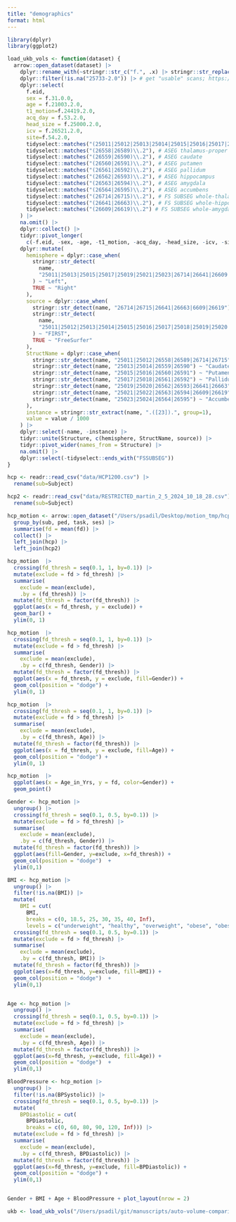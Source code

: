 ```yaml
---
title: "demographics"
format: html
---
```


```r
library(dplyr)
library(ggplot2)
```

```r
load_ukb_vols <- function(dataset) {
  arrow::open_dataset(dataset) |>
    dplyr::rename_with(~stringr::str_c("f.", .x) |> stringr::str_replace("-", ".")) |>
    dplyr::filter(!is.na("25733-2.0")) |> # get "usable" scans; https://www.jiscmail.ac.uk/cgi-bin/wa-jisc.exe?A2=ind1807&L=UKB-NEUROIMAGING&D=0&P=1613
    dplyr::select(
      f.eid, 
      sex = f.31.0.0,
      age = f.21003.2.0,
      t1_motion=f.24419.2.0,
      acq_day = f.53.2.0,
      head_size = f.25000.2.0,
      icv = f.26521.2.0,
      site=f.54.2.0,
      tidyselect::matches("(25011|25012|25013|25014|25015|25016|25017|25018|25019|25020|25021|25022|25023|25024)\\.2"),
      tidyselect::matches("(26558|26589)\\.2"), # ASEG thalamus-proper
      tidyselect::matches("(26559|26590)\\.2"), # ASEG caudate
      tidyselect::matches("(26560|26591)\\.2"), # ASEG putamen
      tidyselect::matches("(26561|26592)\\.2"), # ASEG pallidum
      tidyselect::matches("(26562|26593)\\.2"), # ASEG hippocampus
      tidyselect::matches("(26563|26594)\\.2"), # ASEG amygdala
      tidyselect::matches("(26564|26595)\\.2"), # ASEG accumbens
      tidyselect::matches("(26714|26715)\\.2"), # FS SUBSEG whole-thalamus
      tidyselect::matches("(26641|26663)\\.2"), # FS SUBSEG whole-hippocampus
      tidyselect::matches("(26609|26619)\\.2") # FS SUBSEG whole-amygdala
    ) |>
    na.omit() |>
    dplyr::collect() |>
    tidyr::pivot_longer(
      c(-f.eid, -sex, -age, -t1_motion, -acq_day, -head_size, -icv, -site)) |>
    dplyr::mutate(
      hemisphere = dplyr::case_when(
        stringr::str_detect(
          name, 
          "25011|25013|25015|25017|25019|25021|25023|26714|26641|26609|26558|26559|26560|26561|26562|26563|26564"
        ) ~ "Left",
        TRUE ~ "Right"
      ),
      source = dplyr::case_when(
        stringr::str_detect(name, "26714|26715|26641|26663|6609|26619") ~ "FSSUBSEG",
        stringr::str_detect(
          name, 
          "25011|25012|25013|25014|25015|25016|25017|25018|25019|25020|25021|25022|25023|25024"
        ) ~ "FIRST",
        TRUE ~ "FreeSurfer"
      ),
      StructName = dplyr::case_when(
        stringr::str_detect(name, "25011|25012|26558|26589|26714|26715") ~ "Thalamus",
        stringr::str_detect(name, "25013|25014|26559|26590") ~ "Caudate",
        stringr::str_detect(name, "25015|25016|26560|26591") ~ "Putamen",
        stringr::str_detect(name, "25017|25018|26561|26592") ~ "Pallidum",
        stringr::str_detect(name, "25019|25020|26562|26593|26641|26663") ~"Hippocampus",
        stringr::str_detect(name, "25021|25022|26563|26594|26609|26619") ~ "Amygdala",
        stringr::str_detect(name, "25023|25024|26564|26595") ~ "Accumbens"
      ),
      instance = stringr::str_extract(name, ".([23]).", group=1),
      value = value / 1000
    ) |>
    dplyr::select(-name, -instance) |>
    tidyr::unite(Structure, c(hemisphere, StructName, source)) |>
    tidyr::pivot_wider(names_from = Structure) |>
    na.omit() |>
    dplyr::select(-tidyselect::ends_with("FSSUBSEG"))
}
```


```r
hcp <- readr::read_csv("data/HCP1200.csv") |>
  rename(sub=Subject)

hcp2 <- readr::read_csv("data/RESTRICTED_martin_2_5_2024_10_18_28.csv") |>
  rename(sub=Subject)

hcp_motion <- arrow::open_dataset("/Users/psadil/Desktop/motion_tmp/hcps12000.parquet") |>
  group_by(sub, ped, task, ses) |>
  summarise(fd = mean(fd)) |>
  collect() |>
  left_join(hcp) |>
  left_join(hcp2) 
```


```r

hcp_motion  |>
  crossing(fd_thresh = seq(0.1, 1, by=0.1)) |>
  mutate(exclude = fd > fd_thresh) |>
  summarise(
    exclude = mean(exclude),
    .by = (fd_thresh)) |>
  mutate(fd_thresh = factor(fd_thresh)) |>
  ggplot(aes(x = fd_thresh, y = exclude)) +
  geom_bar() +
  ylim(0, 1)

```





```r

hcp_motion  |>
  crossing(fd_thresh = seq(0.1, 1, by=0.1)) |>
  mutate(exclude = fd > fd_thresh) |>
  summarise(
    exclude = mean(exclude),
    .by = c(fd_thresh, Gender)) |>
  mutate(fd_thresh = factor(fd_thresh)) |>
  ggplot(aes(x = fd_thresh, y = exclude, fill=Gender)) +
  geom_col(position = "dodge") +
  ylim(0, 1)

```




```r

hcp_motion  |>
  crossing(fd_thresh = seq(0.1, 1, by=0.1)) |>
  mutate(exclude = fd > fd_thresh) |>
  summarise(
    exclude = mean(exclude),
    .by = c(fd_thresh, Age)) |>
  mutate(fd_thresh = factor(fd_thresh)) |>
  ggplot(aes(x = fd_thresh, y = exclude, fill=Age)) +
  geom_col(position = "dodge") +
  ylim(0, 1)

```



```r

hcp_motion  |>
  ggplot(aes(x = Age_in_Yrs, y = fd, color=Gender)) +
  geom_point()

```


```r

Gender <- hcp_motion |>
  ungroup() |>
  crossing(fd_thresh = seq(0.1, 0.5, by=0.1)) |>
  mutate(exclude = fd > fd_thresh) |>
  summarise(
    exclude = mean(exclude),
    .by = c(fd_thresh, Gender)) |>
  mutate(fd_thresh = factor(fd_thresh)) |>
  ggplot(aes(fill=Gender, y=exclude, x=fd_thresh)) +
  geom_col(position = "dodge")  +
  ylim(0,1)

BMI <- hcp_motion |>
  ungroup() |>
  filter(!is.na(BMI)) |>
  mutate(
    BMI = cut(
      BMI, 
      breaks = c(0, 18.5, 25, 30, 35, 40, Inf),
      levels = c("underweight", "healthy", "overweight", "obese", "obese2", "obese3"))) |>
  crossing(fd_thresh = seq(0.1, 0.5, by=0.1)) |>
  mutate(exclude = fd > fd_thresh) |>
  summarise(
    exclude = mean(exclude),
    .by = c(fd_thresh, BMI)) |>
  mutate(fd_thresh = factor(fd_thresh)) |>
  ggplot(aes(x=fd_thresh, y=exclude, fill=BMI)) +
  geom_col(position = "dodge")  +
  ylim(0,1)


Age <- hcp_motion |>
  ungroup() |>
  crossing(fd_thresh = seq(0.1, 0.5, by=0.1)) |>
  mutate(exclude = fd > fd_thresh) |>
  summarise(
    exclude = mean(exclude),
    .by = c(fd_thresh, Age)) |>
  mutate(fd_thresh = factor(fd_thresh)) |>
  ggplot(aes(x=fd_thresh, y=exclude, fill=Age)) +
  geom_col(position = "dodge")  +
  ylim(0,1)

BloodPressure <- hcp_motion |>
  ungroup() |>
  filter(!is.na(BPSystolic)) |>
  crossing(fd_thresh = seq(0.1, 0.5, by=0.1)) |>
  mutate(
    BPDiastolic = cut(
      BPDiastolic, 
      breaks = c(0, 60, 80, 90, 120, Inf))) |>
  mutate(exclude = fd > fd_thresh) |>
  summarise(
    exclude = mean(exclude),
    .by = c(fd_thresh, BPDiastolic)) |>
  mutate(fd_thresh = factor(fd_thresh)) |>
  ggplot(aes(x=fd_thresh, y=exclude, fill=BPDiastolic)) +
  geom_col(position = "dodge") +
  ylim(0,1)


Gender + BMI + Age + BloodPressure + plot_layout(nrow = 2)

```



```r

ukb <- load_ukb_vols("/Users/psadil/git/manuscripts/auto-volume-comparisons/data/ukb677207_bulk.parquet") |> select(-starts_with("Left"), -starts_with("Right"))

```




